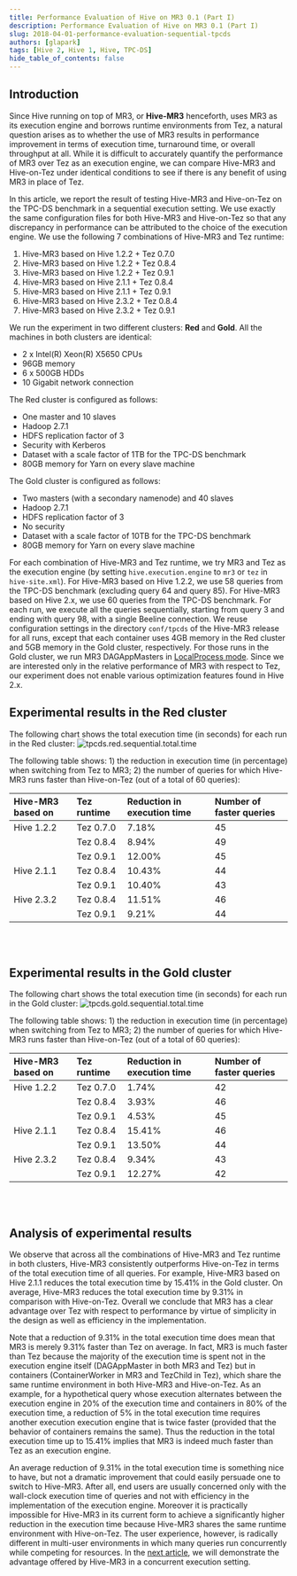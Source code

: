 ```yaml
---
title: Performance Evaluation of Hive on MR3 0.1 (Part I)
description: Performance Evaluation of Hive on MR3 0.1 (Part I)
slug: 2018-04-01-performance-evaluation-sequential-tpcds
authors: [glapark]
tags: [Hive 2, Hive 1, Hive, TPC-DS]
hide_table_of_contents: false
---
```


## Introduction

Since Hive running on top of MR3, or **Hive-MR3** henceforth, uses MR3 as its execution engine and borrows runtime environments from Tez,
a natural question arises as to whether the use of MR3 results in performance improvement in terms of execution time, turnaround time, or overall throughput at all. 
While it is difficult to accurately quantify the performance of MR3 over Tez as an execution engine, 
we can compare Hive-MR3 and Hive-on-Tez under identical conditions to see if there is any benefit of using MR3 in place of Tez. 

<!-- truncate -->

In this article, we report the result of testing Hive-MR3 and Hive-on-Tez on the TPC-DS benchmark in a sequential execution setting. 
We use exactly the same configuration files for both Hive-MR3 and Hive-on-Tez so that any discrepancy in performance can be attributed to the choice of the execution engine. 
We use the following 7 combinations of Hive-MR3 and Tez runtime:

1. Hive-MR3 based on Hive 1.2.2 + Tez 0.7.0 
2. Hive-MR3 based on Hive 1.2.2 + Tez 0.8.4 
3. Hive-MR3 based on Hive 1.2.2 + Tez 0.9.1 
4. Hive-MR3 based on Hive 2.1.1 + Tez 0.8.4 
5. Hive-MR3 based on Hive 2.1.1 + Tez 0.9.1 
6. Hive-MR3 based on Hive 2.3.2 + Tez 0.8.4 
7. Hive-MR3 based on Hive 2.3.2 + Tez 0.9.1 

We run the experiment in two different clusters: **Red** and **Gold**.
All the machines in both clusters are identical:

* 2 x Intel(R) Xeon(R) X5650 CPUs
* 96GB memory 
* 6 x 500GB HDDs
* 10 Gigabit network connection

The Red cluster is configured as follows:

* One master and 10 slaves
* Hadoop 2.7.1
* HDFS replication factor of 3
* Security with Kerberos
* Dataset with a scale factor of 1TB for the TPC-DS benchmark
* 80GB memory for Yarn on every slave machine

The Gold cluster is configured as follows:

* Two masters (with a secondary namenode) and 40 slaves
* Hadoop 2.7.1
* HDFS replication factor of 3
* No security 
* Dataset with a scale factor of 10TB for the TPC-DS benchmark
* 80GB memory for Yarn on every slave machine

For each combination of Hive-MR3 and Tez runtime,
we try MR3 and Tez as the execution engine (by setting `hive.execution.engine` to `mr3` or `tez` in `hive-site.xml`).
For Hive-MR3 based on Hive 1.2.2,
we use 58 queries from the TPC-DS benchmark (excluding query 64 and query 85).
For Hive-MR3 based on Hive 2.x,
we use 60 queries from the TPC-DS benchmark.
For each run, we execute all the queries sequentially, starting from query 3 and ending with query 98, with a single Beeline connection.
We reuse configuration settings in the directory `conf/tpcds` of the Hive-MR3 release for all runs,
except that each container uses 4GB memory in the Red cluster and 5GB memory in the Gold cluster, respectively.
For those runs in the Gold cluster, we run MR3 DAGAppMasters in [LocalProcess mode](/docs/features/mr3/master-worker-mode).
Since we are interested only in the relative performance of MR3 with respect to Tez,
our experiment does not enable various optimization features found in Hive 2.x. 

## Experimental results in the Red cluster

The following chart shows the total execution time (in seconds) for each run in the Red cluster:
![tpcds.red.sequential.total.time](/img/mr3.0.1/tpcds.red.sequential.total.time-fs8.png)

The following table shows: 1) the reduction in execution time (in percentage) when switching from Tez to MR3; 2) the number of queries for which Hive-MR3 runs faster than Hive-on-Tez (out of a total of 60 queries):

|Hive-MR3 based on|Tez runtime|Reduction in execution time|Number of faster queries|
|:---|:----------|:--------------------------|:----------------|
|Hive 1.2.2|Tez 0.7.0 |7.18%  |45 |
|          |Tez 0.8.4 |8.94%  |49 |
|          |Tez 0.9.1 |12.00% |45 |
|Hive 2.1.1|Tez 0.8.4 |10.43% |44 |
|          |Tez 0.9.1 |10.40% |43 |
|Hive 2.3.2|Tez 0.8.4 |11.51% |46 |
|          |Tez 0.9.1 |9.21%  |44 |

<br/><br/>

## Experimental results in the Gold cluster

The following chart shows the total execution time (in seconds) for each run in the Gold cluster:
![tpcds.gold.sequential.total.time](/img/mr3.0.1/tpcds.gold.sequential.total.time-fs8.png)

The following table shows: 1) the reduction in execution time (in percentage) when switching from Tez to MR3; 2) the number of queries for which Hive-MR3 runs faster than Hive-on-Tez (out of a total of 60 queries):

|Hive-MR3 based on|Tez runtime|Reduction in execution time|Number of faster queries|
|:---|:----------|:--------------------------|:----------------|
|Hive 1.2.2|Tez 0.7.0 |1.74%  |42 |
|          |Tez 0.8.4 |3.93%  |46 |
|          |Tez 0.9.1 |4.53%  |45 |
|Hive 2.1.1|Tez 0.8.4 |15.41% |46 |
|          |Tez 0.9.1 |13.50% |44 |
|Hive 2.3.2|Tez 0.8.4 |9.34%  |43 |
|          |Tez 0.9.1 |12.27% |42 |

<br/><br/>

## Analysis of experimental results

We observe that across all the combinations of Hive-MR3 and Tez runtime in both clusters, Hive-MR3 consistently outperforms Hive-on-Tez in terms of the total execution time of all queries.
For example,
Hive-MR3 based on Hive 2.1.1 reduces the total execution time by 15.41% in the Gold cluster. 
On average, Hive-MR3 reduces the total execution time by 9.31% in comparison with Hive-on-Tez.
Overall we conclude that MR3 has a clear advantage over Tez with respect to performance
by virtue of simplicity in the design as well as efficiency in the implementation.

Note that a reduction of 9.31% in the total execution time does mean that MR3 is merely 9.31% faster than Tez on average.
In fact, MR3 is much faster than Tez because the majority of the execution time is spent not in the execution engine itself (DAGAppMaster in both MR3 and Tez)
but in containers (ContainerWorker in MR3 and TezChild in Tez), which share the same runtime environment in both Hive-MR3 and Hive-on-Tez.
As an example, for a hypothetical query whose execution alternates between the execution engine in 20% of the execution time and containers in 80% of the execution time,
a reduction of 5% in the total execution time requires another execution execution engine that is twice faster 
(provided that the behavior of containers remains the same).
Thus the reduction in the total execution time up to 15.41% implies that 
MR3 is indeed much faster than Tez as an execution engine.

An average reduction of 9.31% in the total execution time is something nice to have, but not a dramatic improvement that could easily persuade one to switch to Hive-MR3. 
After all, end users are usually concerned only with the wall-clock execution time of queries and not with efficiency in the implementation of the execution engine.
Moreover it is practically impossible for Hive-MR3 in its current form to achieve a significantly higher reduction in the execution time 
because Hive-MR3 shares the same runtime environment with Hive-on-Tez.
The user experience, however, is radically different in multi-user environments in which many queries run concurrently while competing for resources. 
In the [next article](/blog/2018-04-02-performance-evaluation-concurrent-tpcds), we will demonstrate the advantage offered by Hive-MR3 in a concurrent execution setting.

